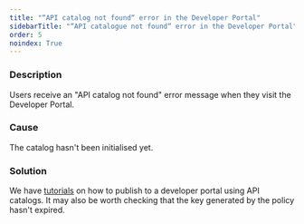 ```yaml
---
title: "“API catalog not found“ error in the Developer Portal"
sidebarTitle: "“API catalogue not found“ error in the Developer Portal"
order: 5
noindex: True
---
```



<LegacyClassicPortalApi/>

### Description

Users receive an "API catalog not found" error message when they visit the Developer Portal.

### Cause

The catalog hasn't been initialised yet.

### Solution

We have [tutorials](/5.8/getting-started/tutorials/publish-api) on how to publish to a developer portal using API catalogs. It may also be worth checking that the key generated by the policy hasn't expired.